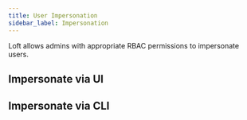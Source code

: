 ```yaml
---
title: User Impersonation
sidebar_label: Impersonation
---
```




Loft allows admins with appropriate RBAC permissions to impersonate users.


## Impersonate via UI
<PartialImpersonateUI/>

## Impersonate via CLI
<PartialImpersonateCLI/>